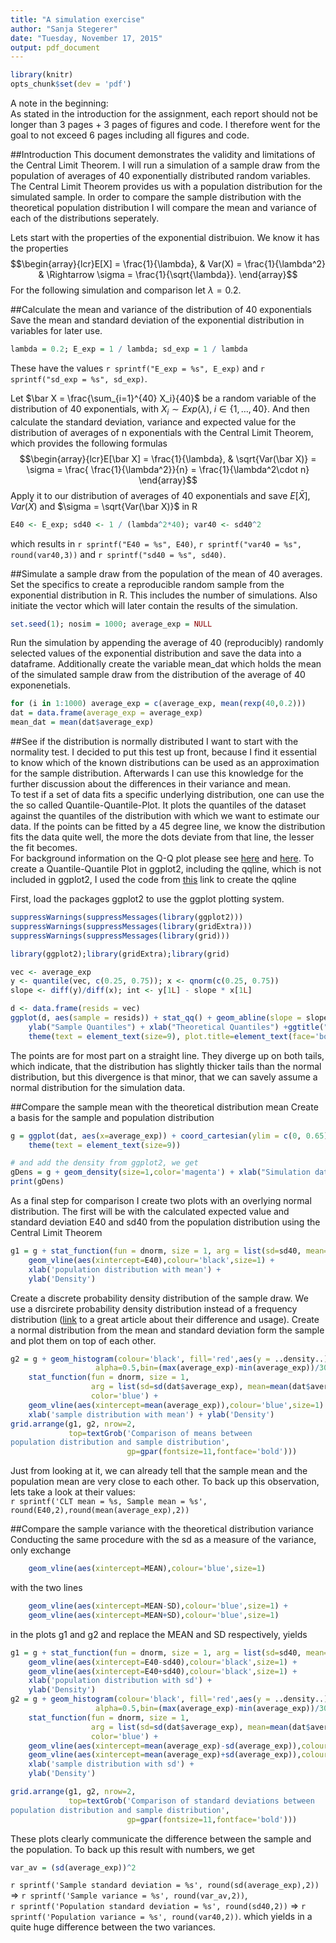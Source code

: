 ```yaml
---
title: "A simulation exercise"
author: "Sanja Stegerer"
date: "Tuesday, November 17, 2015"
output: pdf_document
---
```

```r
library(knitr)
opts_chunk$set(dev = 'pdf')
```
A note in the beginning:   
As stated in the introduction for the assignment, each report should not be longer than 3 pages + 3 pages of figures and code. I therefore went for the goal to not exceed 6 pages including all figures and code.    

##Introduction
This document demonstrates the validity and limitations of the Central Limit Theorem. I will run a simulation of a sample draw from the population of averages of 40 exponentially distributed random variables. The Central Limit Theorem provides us with a population distribution for the simulated sample. In order to compare the sample distribution with the theoretical population distribution I will compare the mean and variance of each of the distributions seperately. 

Lets start with the properties of the exponential distribuion. We know it has the properties
$$\begin{array}{lcr}E[X] = \frac{1}{\lambda}, & 
Var(X) = \frac{1}{\lambda^2} &
\Rightarrow \sigma = \frac{1}{\sqrt{\lambda}}.
\end{array}$$ 
For the following simulation and comparison let $\lambda=0.2$.

##Calculate the mean and variance of the distribution of 40 exponentials
Save the mean and standard deviation of the exponential distribution in variables for later use.
```r
lambda = 0.2; E_exp = 1 / lambda; sd_exp = 1 / lambda
```
These have the values `r sprintf("E_exp = %s", E_exp)` and `r sprintf("sd_exp = %s", sd_exp)`.  

Let $\bar X = \frac{\sum_{i=1}^{40} X_i}{40}$ be a random variable of the distribution of 40 exponentials, with $X_i \sim Exp(\lambda), \; i \in \{1, \dots, 40\}$. And then calculate the standard deviation, variance and expected value for the distribution of averages of n exponentials with the Central Limit Theorem, which provides the following formulas  
$$\begin{array}{lcr}E[\bar X] = \frac{1}{\lambda}, &
\sqrt{Var(\bar X)} = \sigma = \frac{ \frac{1}{\lambda^2}}{n} = \frac{1}{\lambda^2\cdot n}
\end{array}$$ 
Apply it to our distribution of averages of 40 exponentials and save $E[\bar X], Var(\bar X)$ and $\sigma = \sqrt{Var(\bar X)}$ in R
```r
E40 <- E_exp; sd40 <- 1 / (lambda^2*40); var40 <- sd40^2
```
which results in `r sprintf("E40 = %s", E40)`, `r sprintf("var40 = %s", round(var40,3))` and `r sprintf("sd40 = %s", sd40)`.  

##Simulate a sample draw from the population of the mean of 40 averages. 
Set the specifics to create a reproducible random sample from the exponential distribution in R. This includes the number of simulations. Also initiate the vector which will later contain the results of the simulation. 
```r
set.seed(1); nosim = 1000; average_exp = NULL
```
Run the simulation by appending the average of 40 (reproducibly) randomly selected values of the exponential distribution and save the data into a dataframe. Additionally create the variable mean_dat which holds the mean of the simulated sample draw from the distribution of the average of 40 exponenetials.  
```r
for (i in 1:1000) average_exp = c(average_exp, mean(rexp(40,0.2)))
dat = data.frame(average_exp = average_exp)
mean_dat = mean(dat$average_exp)
```

##See if the distribution is normally distributed
I want to start with the normality test. I decided to put this test up front, because I find it essential to know which of the known distributions can be used as an approximation for the sample distribution. Afterwards I can use this knowledge for the further discussion about the differences in their variance and mean.   
To test if a set of data fits a specific underlying distribution, one can use the the so called Quantile-Quantile-Plot. It plots the quantiles of the dataset against the quantiles of the distribution with which we want to estimate our data. If the points can be fitted by a 45 degree line, we know the distribution fits the data quite well, the more the dots deviate from that line, the lesser the fit becomes.  
For background information on the Q-Q plot please see [here](https://en.wikipedia.org/wiki/Q%E2%80%93Q_plot) and [here](http://emp.byui.edu/BrownD/Stats-intro/dscrptv/graphs/qq-plot_egs.htm).
To create a Quantile-Quantile Plot in ggplot2, including the qqline, which is not included in ggplot2, I used the code from [this](https://gist.github.com/meren/4485081) link to create the qqline

First, load the packages ggplot2 to use the ggplot plotting system.
```r
suppressWarnings(suppressMessages(library(ggplot2)))
suppressWarnings(suppressMessages(library(gridExtra)))
suppressWarnings(suppressMessages(library(grid)))
```
```r
library(ggplot2);library(gridExtra);library(grid)
```
```r
vec <- average_exp 
y <- quantile(vec, c(0.25, 0.75)); x <- qnorm(c(0.25, 0.75))
slope <- diff(y)/diff(x); int <- y[1L] - slope * x[1L]

d <- data.frame(resids = vec)
ggplot(d, aes(sample = resids)) + stat_qq() + geom_abline(slope = slope, intercept = int) +
    ylab("Sample Quantiles") + xlab("Theoretical Quantiles") +ggtitle("Normal Q-Q-Plot") +
    theme(text = element_text(size=9), plot.title=element_text(face='bold'))
```
The points are for most part on a straight line. They diverge up on both tails, which indicate, that the distribution has slightly thicker tails than the normal distribution, but this divergence is that minor, that we can savely assume a normal distribution for the simulation data. 

##Compare the sample mean with the theoretical distribution mean
Create a basis for the sample and population distribution  
```r
g = ggplot(dat, aes(x=average_exp)) + coord_cartesian(ylim = c(0, 0.65), xlim = c(2.5,8)) +
    theme(text = element_text(size=9))
```
```r
# and add the density from ggplot2, we get   
gDens = g + geom_density(size=1,color='magenta') + xlab("Simulation data, custom ")
print(gDens)
```
As a final step for comparison I create two plots with an overlying normal distribution. The first will be with the calculated expected value and standard deviation E40 and sd40 from the population distribution using the Central Limit Theorem 
```r
g1 = g + stat_function(fun = dnorm, size = 1, arg = list(sd=sd40, mean=E40)) +
    geom_vline(aes(xintercept=E40),colour='black',size=1) +
    xlab('population distribution with mean') +
    ylab('Density')
```
Create a discrete probability density distribution of the sample draw. We use a disrcirete probability density distribution instead of a frequency distribution ([link](https://plot.ly/histogram/) to a great article about their difference and usage). Create a normal distribution from the mean and standard deviation form the sample and plot them on top of each other.
```r
g2 = g + geom_histogram(colour='black', fill='red',aes(y = ..density..), 
                   alpha=0.5,bin=(max(average_exp)-min(average_exp))/30) +   
    stat_function(fun = dnorm, size = 1, 
                  arg = list(sd=sd(dat$average_exp), mean=mean(dat$average_exp)), 
                  color='blue') + 
    geom_vline(aes(xintercept=mean(average_exp)),colour='blue',size=1) +
    xlab('sample distribution with mean') + ylab('Density')
grid.arrange(g1, g2, nrow=2, 
             top=textGrob('Comparison of means between 
population distribution and sample distribution',
                          gp=gpar(fontsize=11,fontface='bold')))
```
Just from looking at it, we can already tell that the sample mean and the population mean are very close to each other. To back up this observation, lets take a look at their values:   
`r sprintf('CLT mean = %s, Sample mean = %s', round(E40,2),round(mean(average_exp),2))` 

##Compare the sample variance with the theoretical distribution variance
Conducting the same procedure with the sd as a measure of the variance, only exchange 
```r
    geom_vline(aes(xintercept=MEAN),colour='blue',size=1)
```
with the two lines 
```r
    geom_vline(aes(xintercept=MEAN-SD),colour='blue',size=1) +
    geom_vline(aes(xintercept=MEAN+SD),colour='blue',size=1) 
```
in the plots g1 and g2 and replace the MEAN and SD respectively, yields  
```r
g1 = g + stat_function(fun = dnorm, size = 1, arg = list(sd=sd40, mean=E40)) +
    geom_vline(aes(xintercept=E40-sd40),colour='black',size=1) +
    geom_vline(aes(xintercept=E40+sd40),colour='black',size=1) +
    xlab('population distribution with sd') +
    ylab('Density')
g2 = g + geom_histogram(colour='black', fill='red',aes(y = ..density..), 
                   alpha=0.5,bin=(max(average_exp)-min(average_exp))/30) +   
    stat_function(fun = dnorm, size = 1, 
                  arg = list(sd=sd(dat$average_exp), mean=mean(dat$average_exp)), 
                  color='blue') + 
    geom_vline(aes(xintercept=mean(average_exp)-sd(average_exp)),colour='blue',size=1) +
    geom_vline(aes(xintercept=mean(average_exp)+sd(average_exp)),colour='blue',size=1) +    
    xlab('sample distribution with sd') +
    ylab('Density')

grid.arrange(g1, g2, nrow=2, 
             top=textGrob('Comparison of standard deviations between 
population distribution and sample distribution',
                          gp=gpar(fontsize=11,fontface='bold')))
```
These plots clearly communicate the difference between the sample and the population. To back up this result with numbers, we get
```r
var_av = (sd(average_exp))^2
```
`r sprintf('Sample standard deviation = %s', round(sd(average_exp),2))` $\Rightarrow$ `r sprintf('Sample variance = %s', round(var_av,2))`,   
`r sprintf('Population standard deviation = %s', round(sd40,2))` $\Rightarrow$ `r sprintf('Population variance = %s', round(var40,2))`.
which yields in a quite huge difference between the two variances. 

